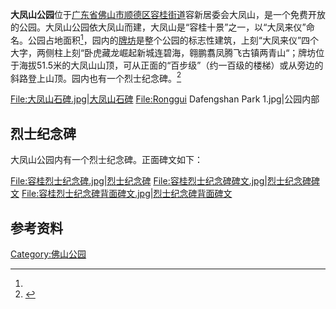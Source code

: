{{Infobox park
|park = 大凤山公园1
|image = 大凤山公园牌楼.jpg
|image size  = 280px
|alt         = 
|caption     = 大凤山公园牌楼<br />
{{Location map+|顺德|AlternativeMap=Map_of_Shunde_(Ronggui_highlighted).svg|width=280|alt=顺德地图|float=none|caption=|places=
{{Location map~|顺德|lat=22.77311|long=113.28105|label=大凤山公园|position=left}}
}}
|type        = 
|location    = {{CHN}}[[广东省|广东省]][[佛山市|佛山市]]<br />[[顺德区|顺德区]][[容桂街道|容桂街道]]
|coordinates = {{Coord|22.77311|113.28105|type:landmark|display=inline,title}}
|size        = {{convert|66700|sqm|mu|2}}<ref name="size">{{cite web|url=http://rglib.org.cn/History/69/2005-07/20050702091644.html|author=容桂文化网|title=容奇城建发展简史(续一)|accessdate=2011-05-23}}{{dead link|date=2017年12月 |bot=InternetArchiveBot |fix-attempted=yes }}</ref>
|opened      = 
|operator    = 
|visitors    = 
|status      = 
|website     =
}}
'''大凤山公园'''位于[[广东省|广东省]][[佛山市|佛山市]][[顺德区|顺德区]][[容桂街道|容桂街道]]容新居委会大凤山，是一个免费开放的公园。大凤山公园依大凤山而建，大凤山是“容桂十景”之一，以“大凤来仪”命名。公园占地面积{{convert|66700|sqm|mu|2}}<ref name="size" />，园内的[[牌坊|牌坊]]是整个公园的标志性建筑，上刻“大凤来仪”四个大字，两侧柱上刻“卧虎藏龙崛起新城连碧海，翱鹏翥凤腾飞古镇两青山“；牌坊位于海拔51.5米的大凤山山顶，可从正面的“百步级”（约一百级的楼梯）或从旁边的斜路登上山顶。园内也有一个烈士纪念碑。<ref>{{cite web|url=http://www.rglib.org.cn/History/47/2005-07/20050701135505.html|title=大凤来仪(大凤山)|author=容桂文化网|accessdate=2011-05-23|archive-date=2019-08-11|archive-url=https://web.archive.org/web/20190811045204/http://www.rglib.org.cn/History/47/2005-07/20050701135505.html|dead-url=yes}}</ref>

<gallery>
File:大凤山石碑.jpg|大凤山石碑
File:Ronggui Dafengshan Park 1.jpg|公园内部
</gallery>

==烈士纪念碑==
大凤山公园内有一个烈士纪念碑。正面碑文如下：

{{quotation|1=
<div style="text-align:center">容奇镇革命烈士纪念碑志</div>

　　在抗日战争时期、抗美援朝及对越自卫还击战中，我镇革命烈士忠勇坚毅、不屈不挠、抛头颅洒热血，为争取革命的胜利、为保卫社会主义革命和建设而壮烈牺牲。先烈英气磅礴，舍己为民，功勋彪炳，恒同日月，诚乡邦之典范，谨立碑纪念永垂不朽。

<div style="text-align:right">中共容奇镇委员会<br />
容桂镇人民政府<br />
一九八九年三月二十八日（二〇〇六年三月重修）</div>
}}
<gallery>
File:容桂烈士纪念碑.jpg|烈士纪念碑
File:容桂烈士纪念碑碑文.jpg|烈士纪念碑碑文
File:容桂烈士纪念碑背面碑文.jpg|烈士纪念碑背面碑文
</gallery>

==参考资料==
{{Reflist}}

{{顺德旅游景点|容桂}}
[[Category:佛山公园|Category:佛山公园]]